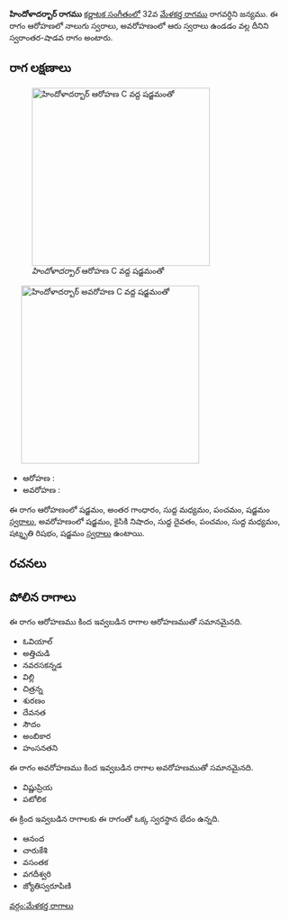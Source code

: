 {{Infobox ragam
	| name          	= హిందోళాదర్బార్
	| synonym	    	= 
	| mela          	= 
	| chakra        	= 
	| janaka        	= 
	| type          	= స్వరాంతర-శాడవ
	| arohanam      	= {{svaraC|S|G3|M1|P|S'}} 
	| avarohanam    	= {{svaraC|S'|N2|D1|P|M1|R3|S}}
	| jeeva         	=
	| chhaya        	=
	| nyasa         	=
	| vishesha      	= 
	| equivalent  		= 
}}
{{కర్ణాటక సంగీత రాగాలు}}
'''హిందోళాదర్బార్ రాగము''' [[కర్ణాటక సంగీతం]]లో 32వ [[మేళకర్త రాగము]] రాగవర్ధిని జన్యము.  ఈ రాగం ఆరోహణలో నాలుగు స్వరాలు, అవరోహణంలో ఆరు స్వరాలు ఉండడం వల్ల దీనిని స్వరాంతర-షాడవ రాగం అంటారు.


==రాగ లక్షణాలు==
[[Image:hindoladarbar_ar_kb2wiki.png|thumb|right|316px|''హిందోళాదర్బార్'' ఆరోహణ C వద్ద షడ్జమంతో]]
	[[Image:hindoladarbar_av_kb2wiki.png|thumb|right|316px|''హిందోళాదర్బార్'' అవరోహణ C వద్ద షడ్జమంతో]]

* ఆరోహణ : {{svaraC|S|G3|M1|P|S'}} 
* అవరోహణ : {{svaraC|S'|N2|D1|P|M1|R3|S}}

ఈ రాగం ఆరోహణంలో షడ్జమం, అంతర గాంధారం, సుద్ద మధ్యమం, పంచమం, షడ్జమం [[స్వరాలు]], అవరోహణంలో షడ్జమం, కైసికి నిషాదం, సుద్ద దైవతం, పంచమం, సుద్ద మధ్యమం, షట్శృతి రిషభం, షడ్జమం [[స్వరాలు]] ఉంటాయి.

==రచనలు==



==పోలిన రాగాలు==
ఈ రాగం ఆరోహణము కింద ఇవ్వబడిన రాగాల ఆరోహణముతో సమానమైనది.
* ఓవియాల్
* అత్తిచుడి
* నవరసకన్నడ
* విల్లి
* చిత్రన్న
*  శురణం
* దేవనత
*  సౌదం
* అంబికార
* హంసనతని

ఈ రాగం అవరోహణము కింద ఇవ్వబడిన రాగాల అవరోహణముతో సమానమైనది.
* విష్ణుప్రియ
* పటోలిక

ఈ క్రింద ఇవ్వబడిన రాగాలకు ఈ రాగంతో ఒక్క స్వరస్థాన భేదం ఉన్నది.
* ఆనంద
* చారుకేశి
* వసంతక
* వగదీశ్వరి
* జ్యోతిస్వరూపిణి



[[వర్గం:మేళకర్త రాగాలు]]